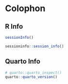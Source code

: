 # Colophon {.unnumbered}

R Info
------------------

```r
sessionInfo()
```

```r
sessioninfo::session_info()
```

Quarto Info
------------------

```r
# quarto::quarto_inspect()
quarto::quarto_version()
```